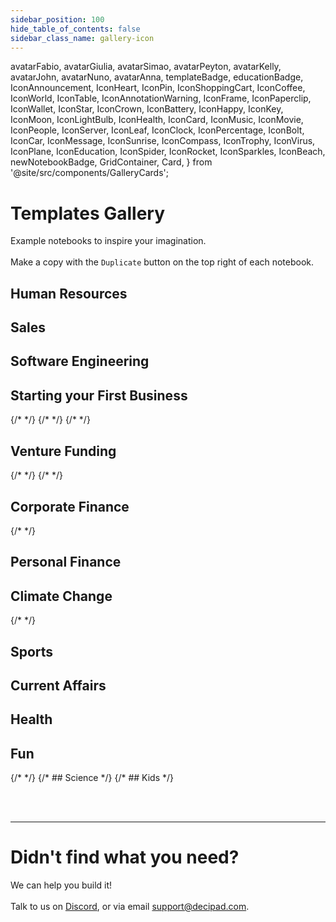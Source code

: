 ```yaml
---
sidebar_position: 100
hide_table_of_contents: false
sidebar_class_name: gallery-icon
---
```


  avatarFabio,
  avatarGiulia,
  avatarSimao,
  avatarPeyton,
  avatarKelly,
  avatarJohn,
  avatarNuno,
  avatarAnna,
  templateBadge,
  educationBadge,
  IconAnnouncement,
  IconHeart,
  IconPin,
  IconShoppingCart,
  IconCoffee,
  IconWorld,
  IconTable,
  IconAnnotationWarning,
  IconFrame,
  IconPaperclip,
  IconWallet,
  IconStar,
  IconCrown,
  IconBattery,
  IconHappy,
  IconKey,
  IconMoon,
  IconLightBulb,
  IconHealth,
  IconCard,
  IconMusic,
  IconMovie,
  IconPeople,
  IconServer,
  IconLeaf,
  IconClock,
  IconPercentage,
  IconBolt,
  IconCar,
  IconMessage,
  IconSunrise,
  IconCompass,
  IconTrophy,
  IconVirus,
  IconPlane,
  IconEducation,
  IconSpider,
  IconRocket,
  IconSparkles,
  IconBeach,
  newNotebookBadge,
  GridContainer,
  Card,
} from '@site/src/components/GalleryCards';

# Templates Gallery

Example notebooks to inspire your imagination. <br></br>
Make a copy with the `Duplicate` button on the top right of each notebook.


## Human Resources

<GridContainer>
              <Card
                author="Kelly McEttrick"
                cardColor="--card-yellow"
                icon={IconLeaf}
                title="Offer letter template"
                img="https://user-images.githubusercontent.com/12210180/162471244-15b6b5ba-5ed3-45ee-a6e0-475d1b018053.png"
                notebook="https://app.decipad.com/n/An-offer-letter-for-startup-employees-template-%3ArpkOOZpHjUQHfm2cDDOKR"
                description="Offer letters at startups most often include stock base compensation. Use this template to explain how these work and next steps."
                template
                avatar={avatarKelly}
              />
              <Card
                author="Kelly McEttrick"
                cardColor="--card-green"
                icon={IconLeaf}
                title="Understanding stock options"
                img="https://user-images.githubusercontent.com/12210180/162471244-15b6b5ba-5ed3-45ee-a6e0-475d1b018053.png"
                notebook="https://app.decipad.com/n/Understanding-stock-options-at-an-early-stage-startup%3ArSztWxWyHRz3wp-1sm13M"
                description="How equity compensation works? How much will your stock options be worth in the future?"
                avatar={avatarKelly}
              />
              <Card
                author="Kelly McEttrick"
                cardColor="--card-blue"
                icon={IconPercentage}
                title="Performance summary letter template"
                img="https://user-images.githubusercontent.com/12210180/162471244-15b6b5ba-5ed3-45ee-a6e0-475d1b018053.png"
                notebook="https://app.decipad.com/n/-Template-Performance-summary-letter-%3AjuzNZDn4zNSqn2Rz14pKn"
                description="Compensation adjustments are often based on performance and a formula. Use this template to communicate adjustments."
                template
                avatar={avatarKelly}
              />
              <Card
                author="Nuno Job"
                cardColor="--card-pink"
                icon={IconCoffee}
                title="Adjusting employee compensation when moving countries"
                img="https://user-images.githubusercontent.com/12210180/162471244-15b6b5ba-5ed3-45ee-a6e0-475d1b018053.png"
                notebook="https://app.decipad.com/n/Emily-in-Paris%3AmCTaRvBPOskMxCEKeKKxt?secret=Zhm1ToqvarE6ZzXHJU2Cn"
                description="A notebook that breaks down the calculations behind salary adjustments when moving cities."
                avatar={avatarNuno}
              />
            </GridContainer>

## Sales
<GridContainer>
                            <Card
                author="Kelly McEttrick"
                cardColor="--card-orange"
                icon={IconShoppingCart}
                title="Sales Pipeline Report"
                img="https://user-images.githubusercontent.com/12210180/162471244-15b6b5ba-5ed3-45ee-a6e0-475d1b018053.png"
                notebook="https://app.decipad.com/n/-Template-Sales-Report-Monthly-Pipeline-Update%3ABxUws8V5ImNdj3feqCevN"
                description="Bring context to your sales funnel. Use this template to easily track your pipeline, analyze top performers and share insights with your team."
                template
                avatar={avatarKelly}
              />
                            <Card
                author="Kelly McEttrick"
                cardColor="--card-purple"
                icon={IconHappy}
                title="SDR Compensation Letter"
                img="https://user-images.githubusercontent.com/12210180/162471244-15b6b5ba-5ed3-45ee-a6e0-475d1b018053.png"
                notebook="https://app.decipad.com/n/SDR-compensation-for-growing-companies%3AgEo9yC8lhBXeko-5dSxIV"
                description="An interactive commission plan that allows sales to easily explore different scenarios and better understand how their performance impacts their pay."
                template
                avatar={avatarKelly}
                newNotebook
              />
                                          <Card
                author="Kelly McEttrick"
                cardColor="--card-yellow"
                icon={IconMessage}
                title="Building a Commission Plan"
                img="https://user-images.githubusercontent.com/12210180/162471244-15b6b5ba-5ed3-45ee-a6e0-475d1b018053.png"
                notebook="https://app.decipad.com/n/Tips-for-building-a-commission-plan-from-experts%3AyoiYxMLOyZk_GP3QkTl1y"
                description="Best practices and tips for building a commission plan from experts."
                avatar={avatarKelly}
                newNotebook
              />
                            <Card
                author="Peyton Swift"
                cardColor="--card-yellow"
                icon={IconPercentage}
                title="Tiered Rate Commission Plan"
                img="https://user-images.githubusercontent.com/12210180/162471244-15b6b5ba-5ed3-45ee-a6e0-475d1b018053.png"
                notebook="https://app.decipad.com/n/Sales-commission-letter-tiered-rates-%3AyN_j70uUyLKBVXn-7cmqJ"
                description="Share interactive commission plans with your sales team so they can better understand how their variable compensation will work."
                avatar={avatarPeyton}
                template
                newNotebook
              />
                            <Card
                author="Peyton Swift"
                cardColor="--card-yellow"
                icon={IconPercentage}
                title="Tiered Rate Commission Plan - Seasonality"
                img="https://user-images.githubusercontent.com/12210180/162471244-15b6b5ba-5ed3-45ee-a6e0-475d1b018053.png"
                notebook="https://app.decipad.com/n/Sales-commission-letter-advanced-tiered-rates-%3A72ZufuX-ShOY0yXg57p60"
                description="Design a sales commission plan that encourages steady performance throughout the year and offers rewards for sales teams who achieve higher sales during peak seasons."
                template
                avatar={avatarPeyton}
                newNotebook
              />
                                          <Card
                author="Kelly McEttrick"
                cardColor="--card-orange"
                icon={IconShoppingCart}
                title="Commission Pipeline Tracking"
                img="https://user-images.githubusercontent.com/12210180/162471244-15b6b5ba-5ed3-45ee-a6e0-475d1b018053.png"
                notebook="https://app.decipad.com/n/-Template-Commission-Pipeline-Tracking%3AaIaxBwyCvG6h3Arh4ea9H"
                description="A template to monitor your sales pipeline and easily forecast how you are pacing to a sales goal, quota and commission payout."
                template
                avatar={avatarKelly}
                newNotebook
              />
              <Card
                author="Simão Dias"
                cardColor="--card-green"
                icon={IconRocket}
                title="Pricing Calculator"
                img="https://user-images.githubusercontent.com/12210180/162471244-15b6b5ba-5ed3-45ee-a6e0-475d1b018053.png"
                notebook="https://app.decipad.com/n/-Template-Pricing-Calculator%3A8Z1R0ZJhsmj8-8nidd7sF"
                description="Pricing configuration can be complicated at times, use this template to explore pricing options."
                template
                avatar={avatarSimao}
                newNotebook
              />
            </GridContainer>

## Software Engineering
<GridContainer>
              <Card
                author="Fabio Santos"
                cardColor="--card-blue"
                icon={IconServer}
                title="Picking the right GitHub plan for your team"
                img="https://user-images.githubusercontent.com/12210180/162471244-15b6b5ba-5ed3-45ee-a6e0-475d1b018053.png"
                notebook="https://app.decipad.com/n/Should-I-upgrade-to-Github-s-Enterprise-plan-%3AFlwvRkd6oiuePyH7MNzan"
                description="Explores different plan scenarios depending on your team's GitHub usage."
                avatar={avatarFabio}
              />
            </GridContainer>

## Starting your First Business

<GridContainer>
            <Card
                author="Kelly McEttrick"
                cardColor="--card-green"
                icon={IconCard}
                title="Invoice template"
                img="https://user-images.githubusercontent.com/12210180/162471244-15b6b5ba-5ed3-45ee-a6e0-475d1b018053.png"
                notebook="https://app.decipad.com/n/Invoice-for-Professional-Services%3AbvG3oSIDSMoZxx5oFHQ4r"
                description="This notebook showcases how you can create an invoice on Decipad."
                template
                avatar={avatarKelly}
              ></Card>
                            <Card
                author="Peyton Swift"
                cardColor="--card-green"
                icon={IconWallet}
                title="Yearly Marketing Budget"
                img="https://user-images.githubusercontent.com/12210180/162471244-15b6b5ba-5ed3-45ee-a6e0-475d1b018053.png"
                notebook="https://app.decipad.com/n/Yearly-Marketing-Budget%3A-DS_cAn252f5GtDHFKI9D"
                description="Use this  template to efficiently plan and track your marketing expenses, enabling you to make informed decisions and easily communicate your investment."
                template
                avatar={avatarPeyton}
              ></Card>
              <Card
                author="Peyton Swift"
                cardColor="--card-green"
                icon={IconRocket}
                title="UX Design Proposal Template"
                img="https://user-images.githubusercontent.com/12210180/162471244-15b6b5ba-5ed3-45ee-a6e0-475d1b018053.png"
                notebook="https://app.decipad.com/n/UX-Design-Client-Proposal%3AEDoj00ZVGr4-MNIbCCB6L"
                description="Use this template to outline your project goals, establish a clear scope of work, and present your design process and pricing structure to potential clients.
                "
                template
                avatar={avatarPeyton}
              ></Card>
              <Card
                author="Simão Dias"
                cardColor="--card-purple"
                icon={IconSparkles}
                title="Start a business"
                img="https://user-images.githubusercontent.com/12210180/162471244-15b6b5ba-5ed3-45ee-a6e0-475d1b018053.png"
                notebook="https://app.decipad.com/n/-Starting-a-Candle-Business%3Ax7lAd-B_27F0gCxxhlHDr"
                description="Example on how to break down and forecast financials of a businees before starting."
                avatar={avatarSimao}
              />
              <Card
                author="Giulia Camargo"
                cardColor="--card-yellow"
                icon={IconStar}
                title="Pricing a consulting project"
                img="https://user-images.githubusercontent.com/12210180/162471244-15b6b5ba-5ed3-45ee-a6e0-475d1b018053.png"
                notebook="https://app.decipad.com/n/Pricing-a-consulting-project%3AXvFir3R2H_GvTfsy5bA4Q"
                description="Landed a new project? Use this model to understand how to calculate staff allocation, project expenses, and target rates."
                avatar={avatarGiulia}
              />
              {/* <Card
                author="Nuno Job"
                cardColor="--card-green"
                icon="🤔"
                title="How much money do I need to start my business?"
                img="https://user-images.githubusercontent.com/12210180/162471244-15b6b5ba-5ed3-45ee-a6e0-475d1b018053.png"
                notebook="https://app.decipad.com/n/Simple-Cashflow%3Ak1Zw0l2QmvbU5DIJ_XWxu?secret=vgzyDwDdJhTNN1SccetIe"
                description="Use this notebook to understand your cashflow and project the initial investment you need."
              ></Card> */}
              {/* <Card
                author="Nuno Job"
                cardColor="--card-green"
                icon="🤒"
                title=" Build a new gym"
                img="https://user-images.githubusercontent.com/12210180/162471244-15b6b5ba-5ed3-45ee-a6e0-475d1b018053.png"
                notebook="https://app.decipad.com"
                description="Missing"
            /> */}
              <Card
                author="Giulia Camargo"
                cardColor="--card-white"
                icon={IconKey}
                title="Restaurant Pricing"
                img="https://user-images.githubusercontent.com/12210180/162471244-15b6b5ba-5ed3-45ee-a6e0-475d1b018053.png"
                notebook="https://app.decipad.com/n/Is-my-restaurant-profitable-%3AJ0dGd6P-2FCtBN-RaULz4"
                description="Use this model to understand how you should price the meals at your restaurant in order to be profitable."
                avatar={avatarGiulia}
              />
              {/* <Card
                author="Nuno Job"
                cardColor="--card-green"
                icon="🤒"
                title=" Trojan Financials"
                img="https://user-images.githubusercontent.com/12210180/162471244-15b6b5ba-5ed3-45ee-a6e0-475d1b018053.png"
                notebook="https://app.decipad.com"
                description="Missing"
          /> */}
            </GridContainer>

## Venture Funding

<GridContainer>
              {/* <Card
                author="Nuno Job"
                cardColor="--card-green"
                icon="🤒"
                title="Pro-rata calculator for your next round"
                img="https://user-images.githubusercontent.com/12210180/162471244-15b6b5ba-5ed3-45ee-a6e0-475d1b018053.png"
                notebook="https://app.decipad.com"
                description="Missing"
        /> */}
              <Card
                author="Nuno Job"
                cardColor="--card-blue"
                icon={IconRocket}
                title="A founders guide to pricing your first round"
                img="https://user-images.githubusercontent.com/12210180/162471244-15b6b5ba-5ed3-45ee-a6e0-475d1b018053.png"
                notebook="https://app.decipad.com/n/A-founders-guide-to-pricing-your-first-round%3AEIfsPUrmoNZDMtGHYuxMW"
                description="Before you negotiate your first VC round, you might have a simple cap. This Notebook goes over the math and breaks it down."
                avatar={avatarNuno}
              />
              <Card
                author="Nuno Job"
                cardColor="--card-yellow"
                icon={IconAnnotationWarning}
                title="A founder's guide to liquidation preference"
                img="https://user-images.githubusercontent.com/12210180/162471244-15b6b5ba-5ed3-45ee-a6e0-475d1b018053.png"
                notebook="https://app.decipad.com/n/A-founder-s-guide-to-liquidation-preference-startup-demo%3A789aAn-CwBN1JoxDCZxjn"
                description="When negotiating your term sheet, you will likely find liquidation preference as one of the terms. So, what does it mean?"
                avatar={avatarNuno}
              />
              {/* <Card
                author="Nuno Job"
                cardColor="--card-green"
                icon="🤒"
                title="Profit sharing with founders for a VC fund"
                img="https://user-images.githubusercontent.com/12210180/162471244-15b6b5ba-5ed3-45ee-a6e0-475d1b018053.png"
                notebook="https://app.decipad.com"
                description="Missing"
    /> */}
            </GridContainer>

## Corporate Finance
<GridContainer>
              <Card
                author="Kelly McEttrick"
                cardColor="--card-green"
                icon={IconWorld}
                title="$AAPL, interest rates and the stock market"
                img="https://user-images.githubusercontent.com/12210180/162471244-15b6b5ba-5ed3-45ee-a6e0-475d1b018053.png"
                notebook="https://app.decipad.com/n/Rising-interest-rates-and-AAPL-share-price%3AGwKX8lzGM5tDFJ3aV6eTJ"
                description="You’ve probably been hearing a lot about interest rates lately. Check out this model that shows why they have been making the markets go wild."
                avatar={avatarKelly}
              />
              {/*
              <Card
                author="Nuno Job"
                cardColor="--card-green"
                icon="🤒"
                title="Vera Cruz"
                img="https://user-images.githubusercontent.com/12210180/162471244-15b6b5ba-5ed3-45ee-a6e0-475d1b018053.png"
                notebook="https://app.decipad.com"
                description="Missing"
              />
              */}
            </GridContainer>


## Personal Finance
<GridContainer>
            <Card
                author="Nuno Job"
                cardColor="--card-green"
                icon={IconRocket}
                title="How much money do I get on a savings account?"
                img="https://user-images.githubusercontent.com/12210180/162471244-15b6b5ba-5ed3-45ee-a6e0-475d1b018053.png"
                notebook="https://app.decipad.com/n/How-much-money-do-I-get-on-a-savings-account-Template%3AynrEw3tTP1a6MVrUYbM_3"
                description="Some institutions pay interest when you open a savings account. Use this template to check how much money you will get after taxes."
                template
                newNotebook
                avatar={avatarNuno}
              />
              <Card
                author="Simão Dias"
                cardColor="--card-green"
                icon={IconLeaf}
                title="Finance Tracker"
                img="https://user-images.githubusercontent.com/12210180/162471244-15b6b5ba-5ed3-45ee-a6e0-475d1b018053.png"
                notebook="https://app.decipad.com/n/-Template-My-Finance-Tracker-2023%3AA5sV922M9Qtn71KoDdHzO"
                description="Input your expenses and income to get a detailed summary of cashflows using data views."
                template
                newNotebook
                avatar={avatarSimao}
              />
              <Card
                author="Peyton Swift"
                cardColor="--card-green"
                icon={IconRocket}
                title="When can I retire?"
                img="https://user-images.githubusercontent.com/12210180/162471244-15b6b5ba-5ed3-45ee-a6e0-475d1b018053.png"
                notebook="https://app.decipad.com/n/-Decode-F-I-R-E-%3AD8PUgXa8VQxoCIWi7Tq4A?secret=JTq7qfP3q_qbNGsYAm_Uu"
                description="Use the F.I.R.E model (Financial Independence, Retire Early) to understand how you can become work optional."
                avatar={avatarPeyton}
              />
              <Card
                author="PeytonSwift"
                cardColor="--card-green"
                icon={IconRocket}
                title="Can I afford all these subscriptions?"
                img="https://user-images.githubusercontent.com/12210180/162471244-15b6b5ba-5ed3-45ee-a6e0-475d1b018053.png"
                notebook="https://app.decipad.com/n/-Subscription-Tracker%3Awy0DuDrADXjoUOsW59iTc?secret=DpImmwlNWuLdw4XYUhldd"
                description="Everything is using a subscription model nowadays. Use this model to understand your expenses."
                avatar={avatarPeyton}
              />
              <Card
                author="Kelly McEttrick"
                cardColor="--card-green"
                icon={IconRocket}
                title="Should you negotiate your salary?"
                img="https://user-images.githubusercontent.com/12210180/162471244-15b6b5ba-5ed3-45ee-a6e0-475d1b018053.png"
                notebook="https://app.decipad.com/n/How-much-are-you-losing-during-your-lifetime-if-you-don-t-negotiate-your-salary-%3Ah65Y4c99Swzn9smvVNyMC"
                description="Your salary is much like investing: where you start impacts your total return. Explore the numbers on this notebook to see how much you would be losing."
                avatar={avatarKelly}
              />
              <Card
                author="Simão Dias"
                cardColor="--card-white"
                icon={IconAnnotationWarning}
                title="Interest Rates? How much are they costing me?"
                img="https://user-images.githubusercontent.com/12210180/162471244-15b6b5ba-5ed3-45ee-a6e0-475d1b018053.png"
                notebook="https://app.decipad.com/n/Interest-Rates-How-much-are-they-costing-me-%3AKQ6BCwfuv1ijdQcSmiki7"
                description="It's important to understand how much of your monthly payment is going to the principal (ie. to repay your owed money) and how much is going to fees and interest."
                avatar={avatarSimao}
              />
            </GridContainer>

## Climate Change
<GridContainer>
              <Card
                author="Nuno Job"
                cardColor="--card-blue"
                icon={IconCar}
                title="Should I buy an electric car?"
                img="https://user-images.githubusercontent.com/12210180/162471244-15b6b5ba-5ed3-45ee-a6e0-475d1b018053.png"
                notebook="https://app.decipad.com/n/-Should-I-buy-an-electric-car-%3AX94KlVvqJDUvIqt-9mv93"
                description="Want to make the switch to electric? Use this model to understand how to calculate your savings potential."
                avatar={avatarNuno}
              />
              {/* <Card
                author="Nuno Job"
                cardColor="--card-green"
                icon="🤒"
                title="Should I change my electric car energy tariff"
                img="https://user-images.githubusercontent.com/12210180/162471244-15b6b5ba-5ed3-45ee-a6e0-475d1b018053.png"
                notebook="https://app.decipad.com"
                description="Missing"
          /> */}
              <Card
                author="Peyton Swift"
                cardColor="--card-yellow"
                icon={IconAnnouncement}
                title="How much can I save if I stop using my air conditioning?"
                img="https://user-images.githubusercontent.com/12210180/162471244-15b6b5ba-5ed3-45ee-a6e0-475d1b018053.png"
                notebook="https://app.decipad.com/n/Copy-of-How-much-can-I-save-if-I-stop-using-my-air-conditioning-Yen-%3AuzEyS4KVhhLGRq8RWO0Ua"
                description="As Europe copes with rising energy prices, the Spanish government has asked citizens to turn down the A/C."
                avatar={avatarPeyton}
              />
              <Card
                author="Giulia Camargo"
                cardColor="--card-green"
                icon={IconRocket}
                title="Earth overshoot day"
                img="https://user-images.githubusercontent.com/12210180/162471244-15b6b5ba-5ed3-45ee-a6e0-475d1b018053.png"
                notebook="https://app.decipad.com/n/Earth-Overshoot-Day%3AafAklYs-D00_535FlF4qJ"
                description="Each year's #EarthOvershootDay
                marks when humanity’s demand for ecological resources exceeds what the earth can regenerate in a year. Have you ever wondered how it is calculated?"
                avatar={avatarGiulia}
              />
            </GridContainer>

## Sports
<GridContainer>
              <Card
                author="Kelly McEttrick"
                cardColor="--card-green"
                icon={IconRocket}
                title="How to build up your runs this summer"
                img="https://user-images.githubusercontent.com/12210180/162471244-15b6b5ba-5ed3-45ee-a6e0-475d1b018053.png"
                notebook="https://app.decipad.com/n/How-to-build-up-your-runs-this-summer-consumer-demo%3ApBMgmhZf4YbMZhvkm1bBM"
                description="Make a plan to increase the distance you can run."
                avatar={avatarKelly}
              />
              <Card
                author="Nuno Job"
                cardColor="--card-green"
                icon={IconRocket}
                title="Comparing your triathlon times to Olympic gold winners"
                img="https://user-images.githubusercontent.com/12210180/162471244-15b6b5ba-5ed3-45ee-a6e0-475d1b018053.png"
                notebook="https://app.decipad.com/n/Triathlon-times-demo-consumer%3ABiAU1Doi3hknMbRVJ7wj0"
                description="Ever wonder how your triathlon time can compare to elite athletes? Explore the calculations."
                avatar={avatarNuno}
              />
              <Card
                author="Peyton Swift"
                cardColor="--card-green"
                icon={IconRocket}
                title="Improving your 5k time"
                img="https://user-images.githubusercontent.com/12210180/162471244-15b6b5ba-5ed3-45ee-a6e0-475d1b018053.png"
                notebook="https://app.decipad.com/n/Improving-your-5k-time-demo-consumer%3Aauj_wnWdSnuTw2XjNn_nP"
                description="Simple calculations on how to improve running times."
                avatar={avatarPeyton}
              />
              <Card
                author="Giulia Camargo"
                cardColor="--card-blue"
                icon={IconVirus}
                title="What size should my skis be?"
                img="https://user-images.githubusercontent.com/12210180/174139877-d558a1ac-b995-4848-a7a7-f42cd53e3401.png"
                notebook="https://app.decipad.com/n/-What-size-skis-do-I-need-%3AHAxnPfO0e4H9MHoig3zFG?secret=VDoYnnowEi8imsPqvUyWT"
                description="Going to the mountains? Use this model to learn how to calculate your perfect ski size."
                avatar={avatarGiulia}
              />
            </GridContainer>

## Current Affairs
<GridContainer>
              <Card
                author="Simão Dias"
                cardColor="--card-green"
                icon={IconRocket}
                title="Revenue from Twitter verification"
                img="https://user-images.githubusercontent.com/12210180/162471244-15b6b5ba-5ed3-45ee-a6e0-475d1b018053.png"
                notebook="https://app.decipad.com/n/Let-s-do-the-Math-Revenue-from-Twitter-Verification:pFbOpkpXR_5O-hJGIjTSy"
                description="How much revenue could Twitter bring by charging for verification?"
                avatar={avatarSimao}
                newNotebook
              />
            </GridContainer>

## Health
<GridContainer>
              <Card
                author="Anna"
                cardColor="--card-purple"
                icon={IconMoon}
                title="Sleep cycle calculator"
                img="https://user-images.githubusercontent.com/12210180/162471244-15b6b5ba-5ed3-45ee-a6e0-475d1b018053.png"
                notebook="https://app.decipad.com/n/Sleep-Cycle-Calculator%3AROAKYSWv17L9rpVww-D7D"
                description="Wondering why you’re waking up tired? Maybe it’s because you’re not respecting your sleep cycle!"
                avatar={avatarAnna}
              />
              <Card
                author="John Costa"
                cardColor="--card-green"
                icon={IconRocket}
                title="What's the real price of social media"
                img="https://user-images.githubusercontent.com/12210180/162471244-15b6b5ba-5ed3-45ee-a6e0-475d1b018053.png"
                notebook="https://app.decipad.com/n/Copy-of-What-s-the-real-price-of-social-media-%3AERjndAreui5OGaP_lqZRM"
                description="What would happen if you reallocated a portion of your social media time into productive work hours?"
                avatar={avatarJohn}
              />
            </GridContainer>

## Fun
<GridContainer>
              <Card
                author="Nuno Job"
                cardColor="--card-yellow"
                icon={IconCoffee}
                title="How to make the perfect cup of coffee?"
                img="https://user-images.githubusercontent.com/12210180/162471244-15b6b5ba-5ed3-45ee-a6e0-475d1b018053.png"
                notebook="https://app.decipad.com/n/How-to-make-the-perfect-cup-of-coffee-%3AhSp6SmazqhsvafYO9QRsZ"
                description="Brewing coffee is a science. Understand the math behind it and get personalized instructions to make drip coffee with this notebook."
                avatar={avatarNuno}
              />
              <Card
                author="Simão Dias"
                cardColor="--card-green"
                icon={IconRocket}
                title="Bitcoins, or burgers?"
                img="https://user-images.githubusercontent.com/12210180/162471244-15b6b5ba-5ed3-45ee-a6e0-475d1b018053.png"
                notebook="https://app.decipad.com/n/Bitcoins-or-Burgers-%3AuMSqYhchnox64XIQm4iwe"
                description="Find how many hambuergers you can buy with your Bitcoin."
                avatar={avatarSimao}
              />
              {/*
              <Card
                author="Nuno Job"
                cardColor="--card-green"
                icon="🤔"
                title="Rounding, fact checking xkcd "
                img="https://user-images.githubusercontent.com/12210180/162471244-15b6b5ba-5ed3-45ee-a6e0-475d1b018053.png"
                notebook="https://dev.decipad.com/n/Rounding-xkcd-2585-demo-consumer%3AMi0x3omXZH0mJ0C9JEuP0"
                description="Using the Decipad language to fact xkcd"
              />
        */}
            </GridContainer>
{/*
## Science
            <GridContainer>
              <Card
                author="João Pena"
                cardColor="--card-yellow"
                icon="🪨"
                title="How does gravity work?"
                img="https://user-images.githubusercontent.com/12210180/162471244-15b6b5ba-5ed3-45ee-a6e0-475d1b018053.png"
                notebook="https://app.decipad.com/n/Q5sDRcpQ4lYSg84Hrs3gf?secret=Bf2nWPe5ZAuDJL9MEWP1L"
                description="How much force do you exert on earth? Use this model to learn some physics fundamentals!"
              />
            </GridContainer>
*/}
{/*
## Kids
<GridContainer>
<Card
                author="Simão Dias"
                cardColor="--card-green"
                icon="🐇"
                title="Step to Bunny Hop Converter"
                img="https://user-images.githubusercontent.com/12210180/162471244-15b6b5ba-5ed3-45ee-a6e0-475d1b018053.png"
                notebook="https://app.decipad.com"
                description="Interactive playground to calculate bunny hops."
              />
              <Card
                author="Nuno Job"
                cardColor="--card-blue"
                icon="🏛"
                title="Roman Numerals"
                img="https://user-images.githubusercontent.com/12210180/162471244-15b6b5ba-5ed3-45ee-a6e0-475d1b018053.png"
                notebook="https://app.decipad.com"
                description="Roman numerals using the Decipad Language."
              />
              <Card
                author="Nuno Job"
                cardColor="--card-yellow"
                icon="🪶"
                title="Alice in Feathers"
                img="https://user-images.githubusercontent.com/12210180/162471244-15b6b5ba-5ed3-45ee-a6e0-475d1b018053.png"
                notebook="https://app.decipad.com"
                description="Powerful unit conversion with the Decipad Language."
              />
            </GridContainer>
            */}

<br></br>

---
# Didn't find what you need?

We can help you build it! <br></br>
Talk to us on [Discord](https://discord.gg/CUtKEd3rBn), or via email [support@decipad.com](mailto:support@decipad.com).
